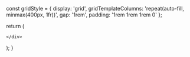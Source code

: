 

  const gridStyle = {
    display: 'grid',
    gridTemplateColumns: 'repeat(auto-fill, minmax(400px, 1fr))',
    gap: '1rem',
    padding: '1rem 1rem 1rem 0'
  };

  return (
    <div style={gridStyle}>
      
  <Card 
    title="Establishing of Mindfulness"
    description="In this teaching, the Buddha shares on establishing the four foundations of mindfulness - body, feelings, mind, and mental qualities. There are six choices for establishing mindfulness of body. There are five different types of mental qualities to be mindful of."
    link="/mn/mn1-50/mn10"
    id="mn10"
  />

    </div>
  );
}
